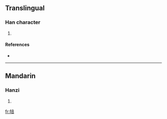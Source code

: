 ==Translingual==

===Han character===
{{Han char|rn=93|rad=牛|as=08|sn=12|four=|canj=竹手卜廿口 (HQYTR)}}

# {{defn|Han|sort=牛08}}

====References====
* {{Han ref|kx=0702.040|dkj=20052|dj=1115.100|hdz=31814.110|uh=7283|ud=29315}}

----

==Mandarin==

===Hanzi===
{{cmn-hanzi|pin=[[pǒu]] ([[pou3]])|wg=p'ou<sup>3</sup>}}

# {{defn|Mandarin|sort=牛08}}

[[fr:犃]]